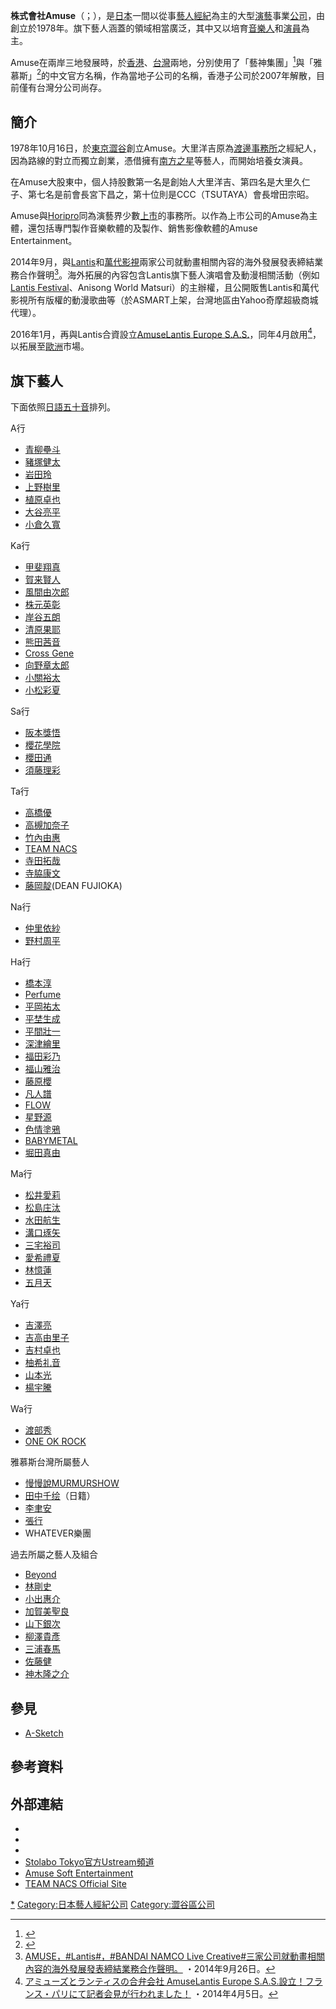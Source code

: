 {{Infobox Company 
| company_name = 株式會社Amuse
| native_name = 株式会社アミューズ
| native_name_lang = ja
| company_name_en = Amuse Inc.
| company_logo   = File:AMUSE Logo.svg
| company_type = [[上市公司|上市公司]]
| foundation   = 1977年10月16日
| location     = [[日本|日本]]<br/>[[東京都|東京都]][[澀谷區|澀谷區]]櫻丘町20番1號<br/>澀谷Infoss Tower 11樓
| key_people   = [[創辦人|創辦人]]：[[大里洋吉|大里洋吉]]<br/>[[代表取締役|代表取締役]][[總經理|社長]]：畠中達郎<br/>董事長：市毛琉美子
| industry = [[娛樂|娛樂]][[服務業|服務業]]
| capital  = 15億8782萬[[日圓|日圓]]
| revenue  = 
| operating_income  = 
| net_income        = 
| num_employees     = 203人（2009年3月止）
| accounting_period = 3月31日
| parent = 
| subsid = 雅慕斯娛樂股份有限公司（台灣）<br>[[A-Sketch|A-Sketch]]<br>{{link-ja|Apollo Bay}}
| homepage = http://www.amuse.co.jp/
| footnotes = 
}}'''株式會社Amuse'''（{{jpn|j=株式会社アミューズ|rm=Kabushiki Gaisha Amuse}}；{{lang-en|Amuse Inc.}}），是[[日本|日本]]一間以從事[[藝人|藝人]][[經紀|經紀]]為主的大型[[演藝界|演藝]]事業[[公司|公司]]，由{{tsl|ja|大里洋吉|大里洋吉}}創立於1978年。旗下藝人涵蓋的領域相當廣泛，其中又以培育[[音樂人|音樂人]]和[[演員|演員]]為主。

Amuse在兩岸三地發展時，於[[香港|香港]]、[[台灣|台灣]]兩地，分別使用了「藝神集團」<ref>{{cite web|url=https://hongkong-corp.com/co/amuse-hong-kong-limited|publisher=香港公司名錄|title=AMUSE HONG KONG LIMITED|accessdate=2021-07-12|archive-date=2021-06-28|archive-url=https://web.archive.org/web/20210628191130/https://hongkong-corp.com/co/amuse-hong-kong-limited}}</ref>與「雅慕斯」<ref>{{cite web|url=https://www.twincn.com/item.aspx?no=53337989|publisher=台灣公司網|title=雅慕斯娛樂股份有限公司|accessdate=2021-07-12|archive-date=2021-06-27|archive-url=https://web.archive.org/web/20210627221601/https://www.twincn.com/item.aspx?no=53337989}}</ref>的中文官方名稱，作為當地子公司的名稱，香港子公司於2007年解散，目前僅有台灣分公司尚存。

== 簡介 ==
1978年10月16日，{{tsl|ja|大里洋吉|大里洋吉}}於[[東京|東京]][[澀谷|澀谷]]創立Amuse。大里洋吉原為[[渡邊事務所|渡邊事務所]]之經紀人，因為路線的對立而獨立創業，憑借擁有[[南方之星|南方之星]]等藝人，而開始培養女演員。

在Amuse大股東中，個人持股數第一名是創始人大里洋吉、第四名是大里久仁子、第七名是前會長宮下昌之，第十位則是CCC（TSUTAYA）會長增田宗昭。

Amuse與[[Horipro|Horipro]]同為演藝界少數[[上市公司|上市]]的事務所。以作為上市公司的Amuse為主體，還包括專門製作音樂軟體的{{tsl|ja|タイシタレーベル|TAISHTA Label Music}}及製作、銷售影像軟體的Amuse Entertainment。

2014年9月，與[[Lantis|Lantis]]和[[萬代影視|萬代影視]]兩家公司就動畫相關內容的海外發展發表締結業務合作聲明<ref name="cube1">[http://mindcity.sina.com.tw/weibo/user/amusecn/3759025587551213 AMUSE，#Lantis#，#BANDAI NAMCO Live Creative#三家公司就動畫相關內容的海外發展發表締結業務合作聲明。] {{Webarchive|url=https://archive.is/20160927190822/http://mindcity.sina.com.tw/weibo/user/amusecn/3759025587551213 |date=2016-09-27 }}・2014年9月26日。</ref>。海外拓展的內容包含Lantis旗下藝人演唱會及動漫相關活動（例如[[Lantis_Festival|Lantis Festival]]、Anisong World Matsuri）的主辦權，且公開販售Lantis和萬代影視所有版權的動漫歌曲等（於ASMART上架，台灣地區由Yahoo奇摩超級商城代理）。

2016年1月，再與Lantis合資設立[[AmuseLantis_Europe_S.A.S.|AmuseLantis Europe S.A.S.]]，同年4月啟用<ref name="cude2">[http://www.lantis.jp/news.php?id=1459858850 アミューズとランティスの合弁会社 AmuseLantis Europe S.A.S.設立！フランス・パリにて記者会見が行われました！] {{Wayback|url=http://www.lantis.jp/news.php?id=1459858850 |date=20160821031056 }}・2014年4月5日。</ref>，以拓展至[[歐洲|歐洲]]市場。

== 旗下藝人 ==
{{动态列表}}
下面依照[[日語|日語]][[五十音|五十音]]排列。

 {{Div col|cols=3}}
;A行
*[[青柳壘斗|青柳壘斗]]
*[[豬塚健太|豬塚健太]]
*[[岩田玲|岩田玲]]
*[[上野樹里|上野樹里]]
*[[植原卓也|植原卓也]]
*[[大谷亮平|大谷亮平]]
*[[小倉久寬|小倉久寬]]

;Ka行
*[[甲斐翔真|甲斐翔真]]
*[[賀来賢人|賀来賢人]]
*[[風間由次郎|風間由次郎]]
*[[株元英彰|株元英彰]]
*[[岸谷五朗|岸谷五朗]]
*[[清原果耶|清原果耶]]
*[[熊田茜音|熊田茜音]]
*[[:CROSS_GENE|Cross Gene]]
*[[向野章太郎|向野章太郎]]
*[[小關裕太|小關裕太]]
*[[小松彩夏|小松彩夏]]

;Sa行
*[[阪本獎悟|阪本獎悟]]
*[[櫻花學院|櫻花學院]]
*[[櫻田通|櫻田通]]
*[[須藤理彩|須藤理彩]]

;Ta行
*[[高橋優|高橋優]]
*[[高槻加奈子|高槻加奈子]]
*[[竹內由惠|竹內由惠]]
*[[TEAM_NACS|TEAM NACS]]
*[[寺田拓哉|寺田拓哉]]
*[[寺脇康文|寺脇康文]]
*[[藤岡靛|藤岡靛]](DEAN FUJIOKA)

;Na行
*[[仲里依紗|仲里依紗]]
*[[野村周平|野村周平]]

;Ha行
*[[橋本淳|橋本淳]]
*[[Perfume_(日本音樂團體)|Perfume]]
*[[平岡祐太|平岡祐太]]
*[[平埜生成|平埜生成]]
*[[平間壯一|平間壯一]]
*[[深津繪里|深津繪里]]
*[[福田彩乃|福田彩乃]]
*[[福山雅治|福山雅治]]
*[[藤原櫻|藤原櫻]]
*[[凡人譜|凡人譜]]
*[[FLOW_(樂團)|FLOW]]
*[[星野源|星野源]]
*[[色情塗鴉|色情塗鴉]]
*[[BABYMETAL|BABYMETAL]]
*[[堀田真由|堀田真由]]

;Ma行
*[[松井愛莉|松井愛莉]]
*[[松島庄汰|松島庄汰]]
*[[水田航生|水田航生]]
*[[溝口琢矢|溝口琢矢]]
*[[三宅裕司|三宅裕司]]
*[[愛希禮夏|愛希禮夏]]
*[[林憶蓮|林憶蓮]]
*[[五月天|五月天]]

;Ya行
*[[吉澤亮|吉澤亮]]
*[[吉高由里子|吉高由里子]]
*[[吉村卓也|吉村卓也]]
*[[柚希礼音|柚希礼音]]
*[[山本光|山本光]]
*[[楊宇騰|楊宇騰]]

;Wa行
*[[渡部秀|渡部秀]]
*[[ONE_OK_ROCK|ONE OK ROCK]]

;雅慕斯台灣所屬藝人
*[[慢慢說樂團|慢慢說MURMURSHOW]]
*[[田中千绘|田中千绘]]（日籍）
*[[李婕|李聿安]]
*[[張行|張行]]
*WHATEVER樂團

;過去所屬之藝人及組合
*[[Beyond|Beyond]]
*[[林剛史|林剛史]]
*[[小出惠介|小出惠介]]
*[[加賀美聖良|加賀美聖良]]
*[[山下銀次|山下銀次]]
*[[柳澤貴彥|柳澤貴彥]]
*[[三浦春馬|三浦春馬]]
*[[佐藤健|佐藤健]]
*[[神木隆之介|神木隆之介]]
{{div col end}}

== 參見 ==
* [[A-Sketch|A-Sketch]]

== 參考資料 ==
{{Reflist}}

== 外部連結 ==
{{Portal|日本|音樂|企業}}
* {{Official}}
* {{Facebook}}
* {{Twitter|amuse_official}}
* [https://www.ustream.tv/channel/stolabo-tokyo Stolabo Tokyo官方Ustream頻道]{{Wayback|url=https://www.ustream.tv/channel/stolabo-tokyo |date=20200914065634 }}
* [https://www.amuse-s-e.co.jp/ Amuse Soft Entertainment]{{Wayback|url=https://www.amuse-s-e.co.jp/ |date=20200718181732 }}
* [http://www.teamnacs.com/ TEAM NACS Official Site]{{Wayback|url=http://www.teamnacs.com/ |date=20101130141035 }}

{{Amuse旗下藝人}}

[[Category:Amuse|*]]
[[Category:日本藝人經紀公司|Category:日本藝人經紀公司]]
[[Category:澀谷區公司|Category:澀谷區公司]]